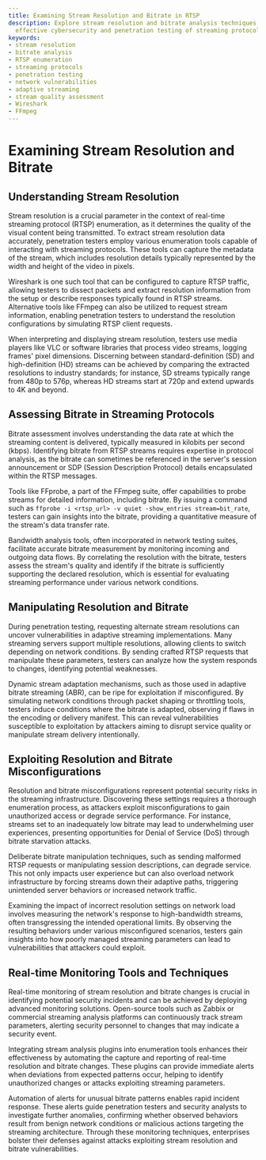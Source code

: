 ```yaml
---
title: Examining Stream Resolution and Bitrate in RTSP
description: Explore stream resolution and bitrate analysis techniques essential for
  effective cybersecurity and penetration testing of streaming protocols.
keywords:
- stream resolution
- bitrate analysis
- RTSP enumeration
- streaming protocols
- penetration testing
- network vulnerabilities
- adaptive streaming
- stream quality assessment
- Wireshark
- FFmpeg
---
```


# Examining Stream Resolution and Bitrate

## Understanding Stream Resolution

Stream resolution is a crucial parameter in the context of real-time streaming protocol (RTSP) enumeration, as it determines the quality of the visual content being transmitted. To extract stream resolution data accurately, penetration testers employ various enumeration tools capable of interacting with streaming protocols. These tools can capture the metadata of the stream, which includes resolution details typically represented by the width and height of the video in pixels.

Wireshark is one such tool that can be configured to capture RTSP traffic, allowing testers to dissect packets and extract resolution information from the setup or describe responses typically found in RTSP streams. Alternative tools like FFmpeg can also be utilized to request stream information, enabling penetration testers to understand the resolution configurations by simulating RTSP client requests.

When interpreting and displaying stream resolution, testers use media players like VLC or software libraries that process video streams, logging frames' pixel dimensions. Discerning between standard-definition (SD) and high-definition (HD) streams can be achieved by comparing the extracted resolutions to industry standards; for instance, SD streams typically range from 480p to 576p, whereas HD streams start at 720p and extend upwards to 4K and beyond.

## Assessing Bitrate in Streaming Protocols

Bitrate assessment involves understanding the data rate at which the streaming content is delivered, typically measured in kilobits per second (kbps). Identifying bitrate from RTSP streams requires expertise in protocol analysis, as the bitrate can sometimes be referenced in the server's session announcement or SDP (Session Description Protocol) details encapsulated within the RTSP messages.

Tools like FFprobe, a part of the FFmpeg suite, offer capabilities to probe streams for detailed information, including bitrate. By issuing a command such as `ffprobe -i <rtsp_url> -v quiet -show_entries stream=bit_rate`, testers can gain insights into the bitrate, providing a quantitative measure of the stream's data transfer rate.

Bandwidth analysis tools, often incorporated in network testing suites, facilitate accurate bitrate measurement by monitoring incoming and outgoing data flows. By correlating the resolution with the bitrate, testers assess the stream's quality and identify if the bitrate is sufficiently supporting the declared resolution, which is essential for evaluating streaming performance under various network conditions.

## Manipulating Resolution and Bitrate

During penetration testing, requesting alternate stream resolutions can uncover vulnerabilities in adaptive streaming implementations. Many streaming servers support multiple resolutions, allowing clients to switch depending on network conditions. By sending crafted RTSP requests that manipulate these parameters, testers can analyze how the system responds to changes, identifying potential weaknesses.

Dynamic stream adaptation mechanisms, such as those used in adaptive bitrate streaming (ABR), can be ripe for exploitation if misconfigured. By simulating network conditions through packet shaping or throttling tools, testers induce conditions where the bitrate is adapted, observing if flaws in the encoding or delivery manifest. This can reveal vulnerabilities susceptible to exploitation by attackers aiming to disrupt service quality or manipulate stream delivery intentionally.

## Exploiting Resolution and Bitrate Misconfigurations

Resolution and bitrate misconfigurations represent potential security risks in the streaming infrastructure. Discovering these settings requires a thorough enumeration process, as attackers exploit misconfigurations to gain unauthorized access or degrade service performance. For instance, streams set to an inadequately low bitrate may lead to underwhelming user experiences, presenting opportunities for Denial of Service (DoS) through bitrate starvation attacks.

Deliberate bitrate manipulation techniques, such as sending malformed RTSP requests or manipulating session descriptions, can degrade service. This not only impacts user experience but can also overload network infrastructure by forcing streams down their adaptive paths, triggering unintended server behaviors or increased network traffic.

Examining the impact of incorrect resolution settings on network load involves measuring the network's response to high-bandwidth streams, often transgressing the intended operational limits. By observing the resulting behaviors under various misconfigured scenarios, testers gain insights into how poorly managed streaming parameters can lead to vulnerabilities that attackers could exploit.

## Real-time Monitoring Tools and Techniques

Real-time monitoring of stream resolution and bitrate changes is crucial in identifying potential security incidents and can be achieved by deploying advanced monitoring solutions. Open-source tools such as Zabbix or commercial streaming analysis platforms can continuously track stream parameters, alerting security personnel to changes that may indicate a security event.

Integrating stream analysis plugins into enumeration tools enhances their effectiveness by automating the capture and reporting of real-time resolution and bitrate changes. These plugins can provide immediate alerts when deviations from expected patterns occur, helping to identify unauthorized changes or attacks exploiting streaming parameters.

Automation of alerts for unusual bitrate patterns enables rapid incident response. These alerts guide penetration testers and security analysts to investigate further anomalies, confirming whether observed behaviors result from benign network conditions or malicious actions targeting the streaming architecture. Through these monitoring techniques, enterprises bolster their defenses against attacks exploiting stream resolution and bitrate vulnerabilities.